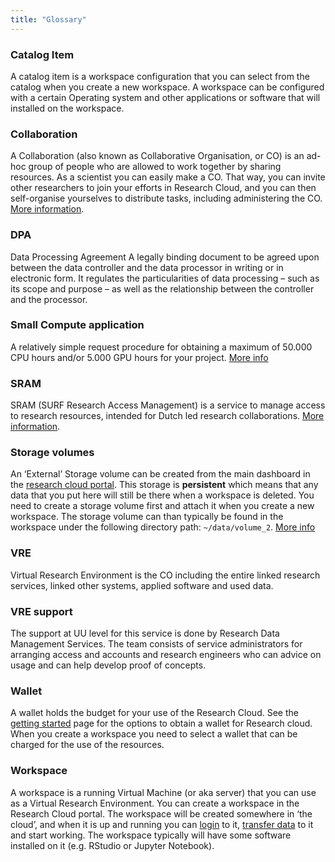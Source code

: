 ```yaml
---
title: "Glossary"
---
```


### Catalog Item
A catalog item is a workspace configuration that you can select from the catalog when you create a new workspace. A workspace can be configured with a certain Operating system and other applications or software that will installed on the workspace.

### Collaboration
A Collaboration (also known as Collaborative Organisation, or CO) is an ad-hoc group of people who are allowed to work together by sharing resources. As a scientist you can easily make a CO. That way, you can invite other researchers to join your efforts in Research Cloud, and you can then self-organise yourselves to distribute tasks, including administering the CO. [More information](https://servicedesk.surf.nl/wiki/pages/viewpage.action?pageId=17825822).

### DPA
Data Processing Agreement
A legally binding document to be agreed upon between the data controller and the data processor in writing or in electronic form. It regulates the particularities of data processing – such as its scope and purpose – as well as the relationship between the controller and the processor.

### Small Compute application
A relatively simple request procedure for obtaining a maximum of 50.000 CPU hours and/or 5.000 GPU hours for your project.
[More info](funding.qmd)

### SRAM
SRAM (SURF Research Access Management) is a service to manage access to research resources, intended for Dutch led research collaborations. [More information](https://wiki.surfnet.nl/pages/viewpage.action?pageId=31105834).

### Storage volumes
An 'External' Storage volume can be created from the main dashboard in the [research cloud portal](portal.live.surfresearchcloud.nl/). This storage is **persistent** which means that any data that you put here will still be there when a workspace is deleted. You need to create a storage volume first and attach it when you create a new workspace. The storage volume can than typically be found in the workspace under the following directory path: `~/data/volume_2`.
[More info](https://servicedesk.surf.nl/wiki/display/WIKI/External+storage+volumes)

### VRE 
Virtual Research Environment is the CO including the entire linked research services, linked other systems, applied software and used data. 

### VRE support
The support at UU level for this service is done by Research Data Management Services. The team consists of service administrators for arranging access and accounts and research engineers who can advice on usage and can help develop proof of concepts. 

### Wallet
A wallet holds the budget for your use of the Research Cloud. See the [getting started](onboarding.qmd) page for the options to obtain a wallet for Research cloud. When you create a workspace you need to select a wallet that can be charged for the use of the resources.

### Workspace
A workspace is a running Virtual Machine (or aka server) that you can use as a Virtual Research Environment. You can create a workspace in the Research Cloud portal. The workspace will be created somewhere in 'the cloud', and when it is up and running you can [login](first-steps.qmd#getting-access-to-your-workspace) to it, [transfer data](first-steps.qmd#transferring-data) to it and start working. The workspace typically will have some software installed on it (e.g. RStudio or Jupyter Notebook).





